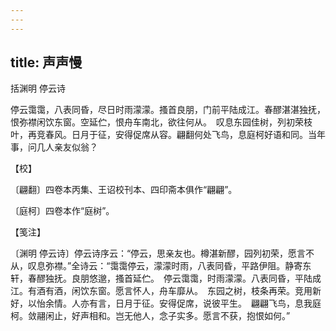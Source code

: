 ```yaml
---
---
---
```

title: 声声慢
---



括渊明 停云诗





停云霭霭，八表同昏，尽日时雨濛濛。搔首良朋，门前平陆成江。春醪湛湛独抚，恨弥襟闲饮东窗。空延伫，恨舟车南北，欲往何从。　叹息东园佳树，列初荣枝叶，再竞春风。日月于征，安得促席从容。翩翻何处飞鸟，息庭柯好语和同。当年事，问几人亲友似翁？





【校】


〔翩翻〕四卷本丙集、王诏校刊本、四印斋本俱作“翩翩”。

〔庭柯〕四卷本作“庭树”。





【笺注】


〔渊明 停云诗〕停云诗序云：“停云，思亲友也。樽湛新醪，园列初荣，愿言不从，叹息弥襟。”全诗云：“霭霭停云，濛濛时雨，八表同昏，平路伊阻。静寄东轩，春醪独抚。良朋悠邈，搔首延伫。　停云霭霭，时雨濛濛。八表同昏，平陆成江。有酒有酒，闲饮东窗。愿言怀人，舟车靡从。　东园之树，枝条再荣。竞用新好，以怡余情。人亦有言，日月于征。安得促席，说彼平生。　翩翩飞鸟，息我庭柯。敛翮闲止，好声相和。岂无他人，念子实多。愿言不获，抱恨如何。”